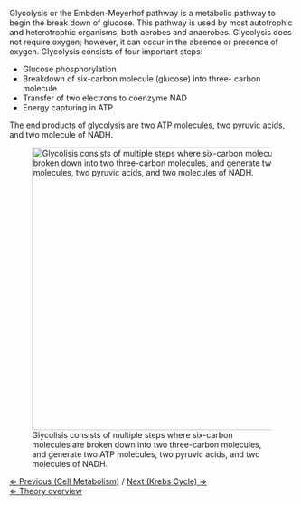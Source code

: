 Glycolysis or the Embden-Meyerhof pathway is a metabolic pathway to begin the break down of glucose. This pathway is used by most autotrophic and heterotrophic organisms, both aerobes and anaerobes. Glycolysis does not require oxygen; however, it can occur in the absence or presence of oxygen.
Glycolysis consists of four important steps:
*Glucose phosphorylation
*Breakdown of six-carbon molecule (glucose) into three- carbon molecule
*Transfer of two electrons to coenzyme NAD
*Energy capturing in ATP
The end products of glycolysis are two ATP molecules, two pyruvic acids, and two molecule of NADH. 

[[File:glycolysis.jpg|thumb|center|500px| Glycolisis consists of multiple steps where six-carbon molecules are broken down into two three-carbon molecules, and generate two ATP molecules, two pyruvic acids, and two molecules of NADH.]]


[[Cell_Metabolism|&lArr; Previous (Cell Metabolism)]] / [[Krebs Cycle|Next (Krebs Cycle) &rArr;]] <br>
[[Fermentation_Case|&lArr; Theory overview]]